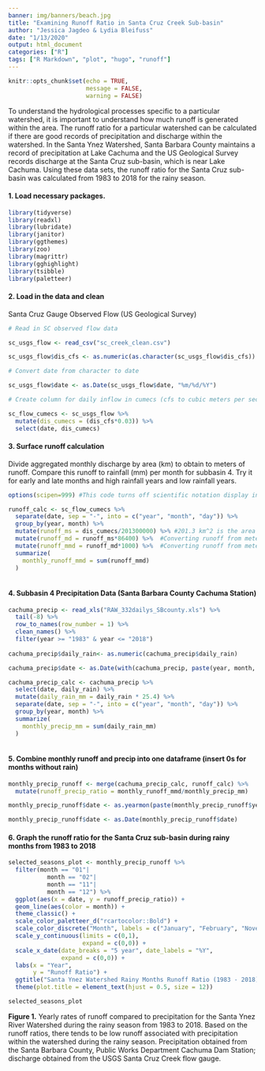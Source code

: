 ```yaml
---
banner: img/banners/beach.jpg
title: "Examining Runoff Ratio in Santa Cruz Creek Sub-basin"
author: "Jessica Jagdeo & Lydia Bleifuss"
date: "1/13/2020"
output: html_document
categories: ["R"]
tags: ["R Markdown", "plot", "hugo", "runoff"]
---
```


```r
knitr::opts_chunk$set(echo = TRUE,
                      message = FALSE,
                      warning = FALSE)
```

To understand the hydrological processes specific to a particular watershed, it is important to understand how much runoff is generated within the area. The runoff ratio for a particular watershed can be calculated if there are good records of precipitation and discharge within the watershed. In the Santa Ynez Watershed, Santa Barbara County maintains a record of precipitation at Lake Cachuma and the US Geological Survey records discharge at the Santa Cruz sub-basin, which is near Lake Cachuma. Using these data sets, the runoff ratio for the Santa Cruz sub-basin was calculated from 1983 to 2018 for the rainy season. 

#### 1. Load necessary packages.
```r

library(tidyverse)
library(readxl)
library(lubridate)
library(janitor)
library(ggthemes)
library(zoo)
library(magrittr)
library(gghighlight)
library(tsibble)
library(paletteer)
```

#### 2. Load in the data and clean

Santa Cruz Gauge Observed Flow (US Geological Survey)
```r

# Read in SC observed flow data

sc_usgs_flow <- read_csv("sc_creek_clean.csv")

sc_usgs_flow$dis_cfs <- as.numeric(as.character(sc_usgs_flow$dis_cfs))

# Convert date from character to date

sc_usgs_flow$date <- as.Date(sc_usgs_flow$date, "%m/%d/%Y")

# Create column for daily inflow in cumecs (cfs to cubic meters per second (cumecs)) 

sc_flow_cumecs <- sc_usgs_flow %>% 
  mutate(dis_cumecs = (dis_cfs*0.03)) %>% 
  select(date, dis_cumecs)

```

#### 3. Surface runoff calculation

Divide aggregated monthly discharge by area (km) to obtain to meters of runoff. 
Compare this runoff to rainfall (mm) per month for subbasin 4.
Try it for early and late months and high rainfall years and low rainfall years.

```r

options(scipen=999) #This code turns off scientific notation display in dataframes

runoff_calc <- sc_flow_cumecs %>% 
  separate(date, sep = "-", into = c("year", "month", "day")) %>% 
  group_by(year, month) %>% 
  mutate(runoff_ms = dis_cumecs/201300000) %>% #201.3 km^2 is the area of the subbasin 4. Converted it to meters to obtain runoff in meters per second.
  mutate(runoff_md = runoff_ms*86400) %>%  #Converting runoff from meters per second to meters per day by multiplying by 86400 seconds in a day
  mutate(runoff_mmd = runoff_md*1000) %>%  #Converting runoff from meters per day to millimeters per day for easy precip comparison
  summarize(
    monthly_runoff_mmd = sum(runoff_mmd)
  ) 
  

```

#### 4. Subbasin 4 Precipitation Data (Santa Barbara County Cachuma Station)
```r

cachuma_precip <- read_xls("RAW_332dailys_SBcounty.xls") %>%
  tail(-8) %>% 
  row_to_names(row_number = 1) %>% 
  clean_names() %>%
  filter(year >= "1983" & year <= "2018") 
  
cachuma_precip$daily_rain<- as.numeric(cachuma_precip$daily_rain)

cachuma_precip$date <- as.Date(with(cachuma_precip, paste(year, month, day, sep="-")), "%Y-%m-%d")

cachuma_precip_calc <- cachuma_precip %>% 
  select(date, daily_rain) %>% 
  mutate(daily_rain_mm = daily_rain * 25.4) %>% 
  separate(date, sep = "-", into = c("year", "month", "day")) %>%
  group_by(year, month) %>%
  summarize(
    monthly_precip_mm = sum(daily_rain_mm)
  )
         
```

#### 5. Combine monthly runoff and precip into one dataframe (insert 0s for months without rain)
```r

monthly_precip_runoff <- merge(cachuma_precip_calc, runoff_calc) %>% 
  mutate(runoff_precip_ratio = monthly_runoff_mmd/monthly_precip_mm)

monthly_precip_runoff$date <- as.yearmon(paste(monthly_precip_runoff$year, monthly_precip_runoff$month), "%Y %m")

monthly_precip_runoff$date <- as.Date(monthly_precip_runoff$date)


```

#### 6. Graph the runoff ratio for the Santa Cruz sub-basin during rainy months from 1983 to 2018
```r

selected_seasons_plot <- monthly_precip_runoff %>% 
  filter(month == "01"|
           month == "02"|
           month == "11"|
           month == "12") %>% 
  ggplot(aes(x = date, y = runoff_precip_ratio)) +
  geom_line(aes(color = month)) +
  theme_classic() +
  scale_color_paletteer_d("rcartocolor::Bold") +
  scale_color_discrete("Month", labels = c("January", "February", "November", "December")) +
  scale_y_continuous(limits = c(0,1),
                     expand = c(0,0)) +
  scale_x_date(date_breaks = "5 year", date_labels = "%Y",
               expand = c(0,0)) +
  labs(x = "Year",
       y = "Runoff Ratio") +
  ggtitle("Santa Ynez Watershed Rainy Months Runoff Ratio (1983 - 2018)") +
  theme(plot.title = element_text(hjust = 0.5, size = 12))

selected_seasons_plot

```

**Figure 1.** Yearly rates of runoff compared to precipitation for the Santa Ynez River Watershed during the rainy season from 1983 to 2018. Based on the runoff ratios, there tends to be low runoff associated with precipitation within the watershed during the rainy season. Precipitation obtained from the Santa Barbara County, Public Works Department Cachuma Dam Station; discharge obtained from the USGS Santa Cruz Creek flow gauge.